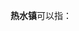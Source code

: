 '''热水镇'''可以指：
{{PRC admin/disambig|43/10/26/102/000|44/16/24/113/000|53/03/81/112/000}}
{{disambig|cat=三字中国镇名消歧义}}